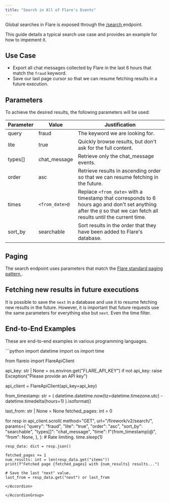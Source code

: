 ```yaml
---
title: "Search in All of Flare's Events"
---
```


Global searches in Flare is exposed through the
[/search <Icon icon="code" size={16} />](/api-reference/v2/endpoints/search/get-search)
endpoint.

This guide details a typical search use case and provides an example for how to impement it.


## Use Case

- Export all chat messages collected by Flare in the last 6 hours that match the `fraud` keyword.
- Save our last page cursor so that we can resume fetching results in a future execution.

## Parameters

To achieve the desired results, the following parameters will be used:

| Parameter | Value | Justification |
| --------- | ----- | ------------- |
| query | fraud | The keyword we are looking for. |
| lite | true | Quickly browse results, but don't ask for the full content. |
| types[] | chat_message | Retrieve only the chat_message events. |
| order | asc | Retrieve results in ascending order so that we can resume fetching in the future. |
| times | `<from_date>@` | Replace `<from_date>` with a timestamp that corresponds to 6 hours ago and don't set anything after the `@` so that we can fetch all results until the current time. |
| sort_by | searchable | Sort results in the order that they have been added to Flare's database. |


## Paging

The search endpoint uses parameters that match the
[Flare standard paging pattern <Icon icon="book" size={16} />](/concepts/paging).


## Fetching new results in future executions

It is possible to save the `next` in a database and use it to resume fetching new results in the future.
However, it is important that future requests use the same parameters for everything else but `next`. Even the time filter.

## End-to-End Examples

These are end-to-end examples in various programming languages.

<AccordionGroup>

<Accordion title="Python SDK Example">
```python
import datetime
import os
import time

from flareio import FlareApiClient


api_key: str | None = os.environ.get("FLARE_API_KEY")
if not api_key:
    raise Exception("Please provide an API key")

api_client = FlareApiClient(api_key=api_key)

from_timestamp: str = (
    datetime.datetime.now(tz=datetime.timezone.utc) - datetime.timedelta(hours=1)
).isoformat()

last_from: str | None = None
fetched_pages: int = 0

for resp in api_client.scroll(
    method="GET",
    url="/firework/v2/search/",
    params={
        "query": "fraud",
        "lite": "true",
        "order": "asc",
        "sort_by": "searchable",
        "types[]": "chat_message",
        "time": f"{from_timestamp}@",
        "from": None,
    },
):
    # Rate limiting.
    time.sleep(1)

    resp_data: dict = resp.json()

    fetched_pages += 1
    num_results: int = len(resp_data.get("items"))
    print(f"Fetched page {fetched_pages} with {num_results} results...")

    # Save the last "next" value.
    last_from = resp_data.get("next") or last_from
```
</Accordion>

</AccordionGroup>
